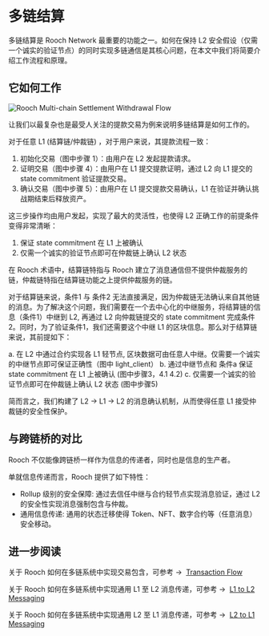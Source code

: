 # 多链结算

多链结算是 Rooch Network 最重要的功能之一。如何在保持 L2 安全假设（仅需一个诚实的验证节点）的同时实现多链通信是其核心问题，在本文中我们将简要介绍工作流程和原理。

## 它如何工作


<Image
  src="/docs/rooch-multi-chain-settlement-withdrawal-flow.jpeg"
  alt="Rooch Multi-chain Settlement Withdrawal Flow"
  width={700}
  height={390}
  className="mx-auto my-4"
/>

让我们以最复杂也是最受人关注的提款交易为例来说明多链结算是如何工作的。

对于任意 L1 (结算链/仲裁链) ，对于用户来说，其提款流程一致：

1. 初始化交易（图中步骤 1）：由用户在 L2 发起提款请求。
2. 证明交易（图中步骤 4）：由用户在 L1 提交提款证明，通过 L2 向 L1 提交的 state commitment 验证提款交易。
3. 确认交易（图中步骤 5）：由用户在 L1 提交提款交易确认，L1 在验证并确认挑战期结束后释放资产。

这三步操作均由用户发起，实现了最大的灵活性，也使得 L2 正确工作的前提条件变得非常清晰：

1. 保证 state commitment 在 L1 上被确认
2. 仅需一个诚实的验证节点即可在仲裁链上确认 L2 状态

在 Rooch 术语中，结算链特指与 Rooch 建立了消息通信但不提供仲裁服务的链，仲裁链特指在结算链功能之上提供仲裁服务的链。

对于结算链来说，条件1 与 条件2 无法直接满足，因为仲裁链无法确认来自其他链的消息。为了解决这个问题，我们需要在一个去中心化的中继服务，将结算链的信息（条件1）中继到 L2, 再通过 L2 向仲裁链提交的 state commitment
完成条件2。同时，为了验证条件1，我们还需要这个中继 L1 的区块信息。那么对于结算链来说，其前提如下：

a. 在 L2 中通过合约实现各 L1 轻节点, 区块数据可由任意人中继。仅需要一个诚实的中继节点即可保证正确性（图中 light_client）
b. 通过中继节点和 条件a 保证 state commitment 在 L1 上被确认 (图中步骤3，4.1 4.2)
c. 仅需要一个诚实的验证节点即可在仲裁链上确认 L2 状态 (图中步骤5)

简而言之，我们构建了 L2 -> L1 -> L2 的消息确认机制，从而使得任意 L1 接受仲裁链的安全性保护。

## 与跨链桥的对比

Rooch 不仅能像跨链桥一样作为信息的传递者，同时也是信息的生产者。

单就信息传递而言，Rooch 提供了如下特性：

- Rollup 级别的安全保障: 通过去信任中继与合约轻节点实现消息验证，通过 L2 的安全性实现消息强制包含与仲裁。
- 通用信息传递: 通用的状态迁移使得 Token、NFT、数字合约等（任意消息）安全移动。

## 进一步阅读

关于 Rooch 如何在多链系统中实现交易包含，可参考 →  [Transaction Flow](./transaction-flow.zh-CN.mdx) 

关于 Rooch 如何在多链系统中实现通用 L1 至 L2 消息传递，可参考 →  [L1 to L2 Messaging](./l1-to-l2-messaging.zh-CN.mdx) 

关于 Rooch 如何在多链系统中实现通用 L2 至 L1 消息传递，可参考 →  [L2 to L1 Messaging](./l2-to-l1-messaging.zh-CN.mdx) 
